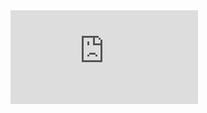 
<iframe
  src="https://www.youtube.com/embed/febLYqcawSg?si=c6_3eC7i6yYXHURa"
  title="YouTube video player"
  frameborder="0"
  allow="accelerometer; autoplay; clipboard-write; encrypted-media; gyroscope; picture-in-picture; web-share"
  allowfullscreen
  style={{ width: '100%', aspectRatio: '16/9' }}
/>

<div
  style={{ width: '100%', display: 'flex', flexDirection: 'column', gap: 160, padding: '160px 0' }}
>
  <div
    style={{ width: '100%', display: 'flex', flexDirection: 'column', gap: 24 }}
  >
    <div
      style={{
        width: '100%',
        fontSize: '2rem',
        fontWeight: 'bold',
        textAlign: 'center',
        lineHeight: 2,
      }}
    >
      Still cut
    </div>
    <Image
      src="/images/works/11/1.png"
      width={0}
      height={0}
      sizes="100vw"
      alt="1"
      style={{ width: '100%', height: 'auto' }}
      priority
    />
    <Image
      src="/images/works/11/2.png"
      width={0}
      height={0}
      sizes="100vw"
      alt="1"
      style={{ width: '100%', height: 'auto' }}
      priority
    />
  </div>
  <div
    style={{ width: '100%', display: 'flex', flexDirection: 'column', gap: 24 }}
  >
    <div
      style={{
        width: '100%',
        fontSize: '2rem',
        fontWeight: 'bold',
        textAlign: 'center',
        lineHeight: 2,
      }}
    >
      Making
    </div>
    <div
      style={{
        width: '100%',
        color: '#999',
        fontSize: '1.75rem',
        fontWeight: 600,
        textAlign: 'center',
        lineHeight: 2,
      }}
    >
      Storyboard
    </div>
    <Image
      src="/images/works/11/3.png"
      width={0}
      height={0}
      sizes="100vw"
      alt="1"
      style={{ width: '100%', height: 'auto' }}
      priority
    />
    <div
      style={{
        width: '100%',
        color: '#999',
        fontSize: '1.75rem',
        fontWeight: 600,
        textAlign: 'center',
        lineHeight: 2,
        marginTop: 24,
      }}
    >
      Modeling
    </div>
    <div
      style={{
        width: '100%',
        display: 'flex',
        justifyContent: 'space-between',
      }}
    >
      <video
        src="/images/works/11/4.mp4"
        autoPlay
        loop
        muted
        playsInline
        style={{ width: '49.5%' }}
      />
      <video
        src="/images/works/11/5.mp4"
        autoPlay
        loop
        muted
        playsInline
        style={{ width: '49.5%' }}
      />
    </div>
    <div
      style={{
        width: '100%',
        color: '#999',
        fontSize: '1.75rem',
        fontWeight: 600,
        textAlign: 'center',
        lineHeight: 2,
        marginTop: 24,
      }}
    >
      Compositing
    </div>
    <video
      src="/images/works/11/6.mp4"
      autoPlay
      loop
      muted
      playsInline
      style={{ width: '100%' }}
    />
    <video
      src="/images/works/11/7.mp4"
      autoPlay
      loop
      muted
      playsInline
      style={{ width: '100%' }}
    />
  </div>
  <div
    style={{ width: '100%', display: 'flex', flexDirection: 'column', gap: 24 }}
  >
    <div
      style={{
        width: '100%',
        fontSize: '2rem',
        fontWeight: 'bold',
        textAlign: 'center',
        lineHeight: 2,
      }}
    >
      Credit
    </div>
    <div
      style={{
        width: '100%',
        fontSize: '1.25rem',
        textAlign: 'center',
        whiteSpace: 'pre-line',
      }}
    >
      {`Directed by
김플잎
Kim Peulyip

Software
Cinema 4D. Redshift. Blender. After Effect

Music link
Cyberpunk - StockXL
http://www.jamendo.com/en/artist/518691`}

    </div>

  </div>
</div>
